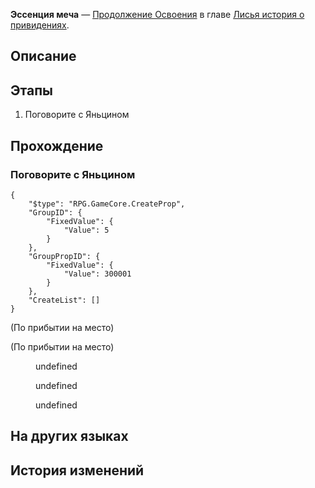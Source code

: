 {{Дополнить|Диалоги.}}
{{Миссия Инфобокс
|id              = 8015113
|Название        = 
|Изображение     = Миссия Освоения Эссенция меча.png
|Тип             = Продолжение Освоения
|События         = 
|Глава           = Лисья история о привидениях
|Условия         = 
|Персонажи       = Гуйнайфэнь; Первопроходец; Сушан; Яньцин
|СтартЛокация    = Иллюзорный лабиринт: Факел
|Мир             = Лофу Сяньчжоу
|Локации         = Иллюзорный лабиринт: Факел
|Предыдущая      = 
|Следующая       = 
|Награды         = Опыт Освоения*500; Звёздный нефрит*50; Путеводитель путешественника*5; Утраченный кристалл*3; Кредиты*50 000
}}
'''Эссенция меча''' — [[Продолжение Освоения]] в главе [[Лисья история о привидениях]].

==Описание==
{{Описание|<!--официальное описание из Перекрёстка судеб-->}}

==Этапы==
# Поговорите с Яньцином

==Прохождение==
{{Дополнить}}


===Поговорите с Яньцином===
{{Описание миссии|локация=Иллюзорный лабиринт: Факел|На вершине Алтаря моления к дракону, где висят сверкающие мечи, молодой Облачный Рыцарь пристально наблюдает за подобным миражу строем мечей и изучает его с ненасытной жаждой, будто хочет узнать от него какое-то тайное откровение. К моменту вашего прихода молодой Мастер меча уже поддался своей одержимости и желал вступить с вами в бой.}}
{{Диалог Начало}}
<pre>{
	"$type": "RPG.GameCore.CreateProp",
	"GroupID": {
		"FixedValue": {
			"Value": 5
		}
	},
	"GroupPropID": {
		"FixedValue": {
			"Value": 300001
		}
	},
	"CreateList": []
}</pre>
;(По прибытии на место)

;(По прибытии на место)
<!--Unknown TalkSentence: 815107301-->
<!--Unknown TalkSentence: 815107302-->
<!--Unknown TalkSentence: 815107303-->
<!--Unknown TalkSentence: 815107304-->
<!--Unknown TalkSentence: 815107305-->
<!--Unknown TalkSentence: 815107306-->
<!--Unknown TalkSentence: 815107307-->
:{{Диалог|Стрелка}} undefined
:<!--Unknown TalkSentence: 815107309-->
:<!--Unknown TalkSentence: 815107310-->
:<!--Unknown TalkSentence: 815107311-->
:<!--Unknown TalkSentence: 815107312-->
:<!--Unknown TalkSentence: 815107313-->
:<!--Unknown TalkSentence: 815107314-->
:<!--Unknown TalkSentence: 815107315-->
:<!--Unknown TalkSentence: 815107316-->
:<!--Unknown TalkSentence: 815107317-->
::{{tx}}
:{{Диалог|Стрелка}} undefined
:<!--Unknown TalkSentence: 815107313-->
:<!--Unknown TalkSentence: 815107314-->
:<!--Unknown TalkSentence: 815107315-->
:<!--Unknown TalkSentence: 815107316-->
:<!--Unknown TalkSentence: 815107317-->
::{{tx}}
:{{Диалог|Стрелка}} undefined
:<!--Unknown TalkSentence: 815107315-->
:<!--Unknown TalkSentence: 815107316-->
:<!--Unknown TalkSentence: 815107317-->
::{{tx}}
<!--Unknown TalkSentence: 815107315-->
<!--Unknown TalkSentence: 815107316-->
<!--Unknown TalkSentence: 815107317-->
:{{tx}}
:{{tx}}
{{Диалог Конец}}

==На других языках==
{{На других языках
|en   = Sword Essence
|zhs  = 剑精
|zht  = 劍精
|ja   = 剣の精
|ko   = 검정(劍精)
|es   = Esencia del filo
|fr   = L'art de l'épée
|ru   = Эссенция меча
|th   = แก่นแท้แห่งดาบ
|vi   = Kiếm Linh
|de   = Schwertgeist
|id   = Esensi Pedang
|pt   = Essência da Espada
}}

==История изменений==
{{История изменений|2.7}}
